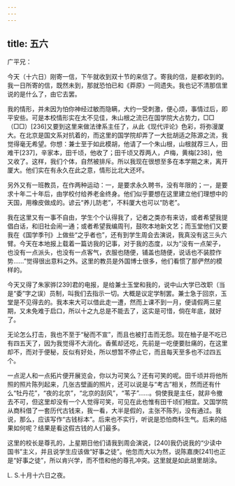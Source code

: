 ```yaml
---
---
---
```

title: 五六
---




广平兄：

今天（十六日）刚寄一信，下午就收到双十节的来信了。寄我的信，是都收到的。我一日所寄的信，既然未到，那就恐怕已和《莽原》一同遗失。我也记不清那信里说的是什么了，由它去罢。

我的情形，并未因为怕你神经过敏而隐瞒，大约一受刺激，便心烦，事情过后，即平安些。可是本校情形实在太不见佳，朱山根之流已在国学院大占势力，□□（□□）[236]又要到这里来做法律系主任了，从此《现代评论》色彩，将弥漫厦大。在北京是国文系对抗着的，而这里的国学院却弄了一大批胡适之陈源之流，我觉得毫无希望。你想：兼士至于如此模胡，他请了一个朱山根，山根就荐三人，田难干[237]，辛家本，田千顷，他收了；田千顷又荐两人，卢梅，黄梅[238]，他又收了。这样，我们个体，自然被排斥。所以我现在很想至多在本学期之末，离开厦大。他们实在有永久在此之意，情形比北大还坏。

另外又有一班教员，在作两种运动：一，是要求永久聘书，没有年限的；一，是要求十年二十年后，由学校付给养老金终身。他们似乎要想在这里建立他们理想中的天国，用橡皮做成的。谚云“养儿防老”，不料厦大也可以“防老”。

我在这里又有一事不自由，学生个个认得我了，记者之类亦有来访，或者希望我提倡白话，和旧社会闹一通；或者希望我编周刊，鼓吹本地新文艺；而玉堂他们又要我在《国学季刊》上做些“之乎者也”，还有到学生周会去演说，我真没有这三头六臂。今天在本地报上载着一篇访我的记事，对于我的态度，以为“没有一点架子，也没有一点派头，也没有一点客气，衣服也随便，铺盖也随便，说话也不装腔作势……”觉得很出意料之外。这里的教员是外国博士很多，他们看惯了那俨然的模样的。

今天又得了朱家骅[239]君的电报，是给兼士玉堂和我的，说中山大学已改职（当是“委”字之误）员制，叫我们去指示一切。大概是议定学制罢。兼士急于回京，玉堂是不见得去的。我本来大可以借此走一遭，然而上课不到一月，便请假两三星期，又未免难于启口，所以十之九总是不能去了，这实是可惜，倘在年底，就好了。

无论怎么打击，我也不至于“秘而不宣”，而且也被打击而无怨。现在柚子是不吃已有四五天了，因为我觉得不大消化。香蕉却还吃，先前是一吃便要肚痛的，在这里却不，而对于便秘，反似有好处，所以想暂不停止它，而且每天至多也不过四五个。

一点泥人和一点拓片便开展览会，你以为可笑么？还有可笑的呢。田千顷并将他所照的照片陈列起来，几张古壁画的照片，还可以说是与“考古”相关，然而还有什么“牡丹花”，“夜的北京”，“北京的刮风”，“苇子”……。倘使我是主任，就非令撤去不可，但这里却没有一个人觉得可笑，可见在此也惟有田千顷们相宜。又国学院从商科借了一套历代古钱来，我一看，大半是假的，主张不陈列，没有通过。我说，那么，应该写作“古钱标本”。后来也不实行，听说是恐怕商科生气。后来的结果如何呢？结果是看这假古钱的人们最多。

这里的校长是尊孔的，上星期日他们请我到周会演说，[240]我仍说我的“少读中国书”主义，并且说学生应该做“好事之徒”。他忽而大以为然，说陈嘉庚[241]也正是“好事之徒”，所以肯兴学，而不悟和他的尊孔冲突。这里就是如此胡里胡涂。

L. S.十月十六日之夜。